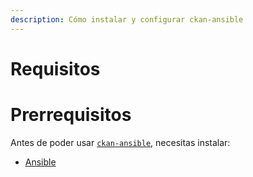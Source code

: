 ```yaml
---
description: Cómo instalar y configurar ckan-ansible
---
```


# Requisitos

# Prerrequisitos
Antes de poder usar  [`ckan-ansible`](https://github.com/mjanez/ckan-ansible), necesitas instalar:
-   [Ansible](https://docs.ansible.com/ansible/latest/installation_guide/intro_installation.html)